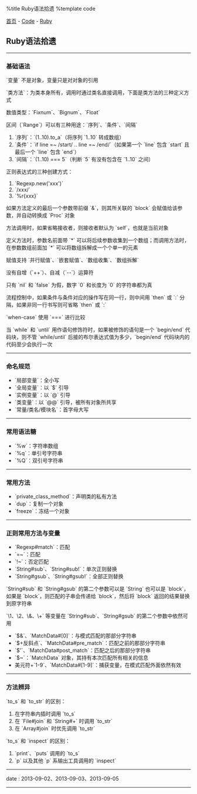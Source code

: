 %title Ruby语法拾遗
%template code

[[../../index|首页]] - [[../index|Code]] - [[index|Ruby]]
==Ruby语法拾遗==
----
===基础语法===

`变量` 不是对象，变量只是对对象的引用

`类方法`：为类本身所有，调用时通过类名直接调用，下面是类方法的三种定义方式
{{{class="brush: ruby"
class ClassName
  def ClassName.class_func1
    '类方法1'
  end

  def self.class_func2
    '类方法2'
  end

  class <<self
    def class_func3
      '类方法3'
    end
  end
end
}}}

数值类型：`Fixnum`、`Bignum`、`Float`

区间（`Range`）可以有三种用途：`序列`、`条件`、`间隔`
# `序列`：`(1..10).to_a`（将序列 `1..10` 转成数组）
# `条件`：`if line =~ /start/ .. line =~ /end/`（如果第一个 `line` 包含 `start` 且最后一个 `line` 包含 `end`）
# `间隔`：`(1..10) === 5`（判断 `5` 有没有包含在 `1..10` 之间）

正则表达式的三种创建方式：
# `Regexp.new('xxx')`
# `/xxx/`
# `%r{xxx}`

如果方法定义的最后一个参数带前缀 `&`，则其所关联的 `block` 会赋值给该参数，并自动转换成 `Proc` 对象

方法调用时，如果省略接收者，则接收者默认为 `self`，也就是当前对象

定义方法时，参数名前面带 `*` 可以将后续参数收集到一个数组；而调用方法时，在参数数组前面加 `*` 可以将数组拆解成一个个单一的元素

赋值支持 `并行赋值`、`嵌套赋值`、`数组收集`、`数组拆解`

没有自增（`++`）、自减（`--`）运算符

只有 `nil` 和 `false` 为假，数字 `0` 和长度为 `0` 的字符串都为真

流程控制中，如果条件与条件对应的操作写在同一行，则中间用 `then` 或 `:` 分隔，如果非同一行书写则可省略 `then` 或 `:`

`when-case` 使用 `===` 进行比较

当 `while` 和 `until` 用作语句修饰符时，如果被修饰的语句是一个 `begin/end` 代码块，则不管 `while/until` 后接的布尔表达式值为多少，`begin/end` 代码块内的代码至少会执行一次
----
===命名规范===

* `局部变量`：全小写
* `全局变量`：以 `$` 引导
* `实例变量`：以 `@` 引导
* `类变量`：以 `@@` 引导，被所有对象所共享
* `常量/类名/模块名`：首字母大写
----
===常用语法糖===

* `%w`：字符串数组
* `%q`：单引号字符串
* `%Q`：双引号字符串
----
===常用方法===

* `private_class_method`：声明类的私有方法
* `dup`：复制一个对象
* `freeze`：冻结一个对象
----
===正则常用方法与变量===

* `Regexp#match`：匹配
* `=~`：匹配
* `!~`：否定匹配
* `String#sub`、`String#sub!`：单次正则替换
* `String#gsub`、`String#gsub!`：全部正则替换
`String#sub` 和 `String#gsub` 的第二个参数可以是 `String` 也可以是 `block`，如果是 `block`，则匹配的子串会传递给 `block`，然后将 `block` 返回的结果替换到原字符串

`\1、\2、\&、\+` 等变量在 `String#sub`、`String#gsub` 的第二个参数中依然可用

* `$&`、`MatchData#[0]`：与模式匹配的那部分字符串
* `$+反斜点`、`MatchData#pre_match`：匹配之前的那部分字符串
* `$'`、`MatchData#post_match`：匹配之后的那部分字符串
* `$~`：`MatchData` 对象，其持有本次匹配所有相关的信息
* 美元符+`1-9`、`MatchData#[1-9]`：捕获变量，在模式匹配外面依然有效
----
===方法辨异===

`to_s` 和 `to_str` 的区别：
# 在字符串内插时调用 `to_s`
# 在 `File#join` 和 `String#+` 时调用 `to_str`
# 在 `Array#join` 时优先调用 `to_str`

`to_s` 和 `inspect` 的区别：
# `print`、`puts` 调用的 `to_s`
# `p` 以及其他 `p` 系输出工具调用的 `inspect`
----
<red>date</red> : 2013-09-02、2013-09-03、2013-09-05
----
